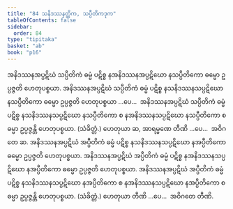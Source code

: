 ```yaml
---
title: "84 သနိဒဿနတ္တိက, သပ္ပီတိကဒုက"
tableOfContents: false
sidebar:
  order: 84
type: "tipitaka"
basket: "ab"
book: "p16"
---
```



<DynamicBreadcrumb />

<Division number="135" book="p16" e="ch" v="40" p="285">

<Paragraph number="324" book="p16">
အနိဒဿနအပ္ပဋိဃံ သပ္ပီတိကံ ဓမ္မံ ပဋိစ္စ နအနိဒဿနအပ္ပဋိဃော နသပ္ပီတိကော ဓမ္မော ဥပ္ပဇ္ဇတိ ဟေတုပစ္စယာ. အနိဒဿနအပ္ပဋိဃံ သပ္ပီတိကံ ဓမ္မံ ပဋိစ္စ နသနိဒဿနသပ္ပဋိဃော နသပ္ပီတိကော ဓမ္မော ဥပ္ပဇ္ဇတိ ဟေတုပစ္စယာ …ပေ…  အနိဒဿနအပ္ပဋိဃံ သပ္ပီတိကံ ဓမ္မံ ပဋိစ္စ နသနိဒဿနသပ္ပဋိဃော နသပ္ပီတိကော စ နအနိဒဿနသပ္ပဋိဃော နသပ္ပီတိကော စ ဓမ္မာ ဥပ္ပဇ္ဇန္တိ ဟေတုပစ္စယာ. (သံခိတ္တံ.) ဟေတုယာ ဆ, အာရမ္မဏေ တီဏိ …ပေ…  အဝိဂတေ ဆ.
</Paragraph>

<Paragraph number="325" book="p16">
အနိဒဿနအပ္ပဋိဃံ အပ္ပီတိကံ ဓမ္မံ ပဋိစ္စ နသနိဒဿနသပ္ပဋိဃော နအပ္ပီတိကော ဓမ္မော ဥပ္ပဇ္ဇတိ ဟေတုပစ္စယာ. အနိဒဿနအပ္ပဋိဃံ အပ္ပီတိကံ ဓမ္မံ ပဋိစ္စ နအနိဒဿနသပ္ပဋိဃော နအပ္ပီတိကော ဓမ္မော ဥပ္ပဇ္ဇတိ ဟေတုပစ္စယာ. အနိဒဿနအပ္ပဋိဃံ အပ္ပီတိကံ ဓမ္မံ ပဋိစ္စ နသနိဒဿနသပ္ပဋိဃော နအပ္ပီတိကော စ နအနိဒဿနသပ္ပဋိဃော နအပ္ပီတိကော စ ဓမ္မာ ဥပ္ပဇ္ဇန္တိ ဟေတုပစ္စယာ. (သံခိတ္တံ.) ဟေတုယာ တီဏိ …ပေ…  အဝိဂတေ တီဏိ.
</Paragraph>
</Division>